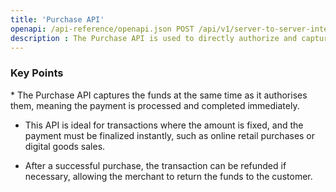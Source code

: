 ```yaml
---
title: 'Purchase API'
openapi: /api-reference/openapi.json POST /api/v1/server-to-server-interface/payment
description : The Purchase API is used to directly authorize and capture funds in a single transaction, completing the payment process immediately
---
```


### Key Points

<Info>
  * The Purchase API captures the funds at the same time as it authorises them, meaning the payment is processed and completed immediately.

  * This API is ideal for transactions where the amount is fixed, and the payment must be finalized instantly, such as online retail purchases or digital goods sales.

  * After a successful purchase, the transaction can be refunded if necessary, allowing the merchant to return the funds to the customer.
</Info>